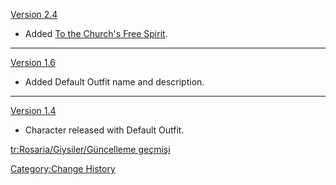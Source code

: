 [[Version 2.4]]
* Added [[To the Church's Free Spirit]].
----
[[Version 1.6]]
* Added Default Outfit name and description.
----
[[Version 1.4]]
* Character released with Default Outfit.
<noinclude>
[[Category:Change History]]
[[tr:Rosaria/Giysiler/Güncelleme geçmişi]]
</noinclude>